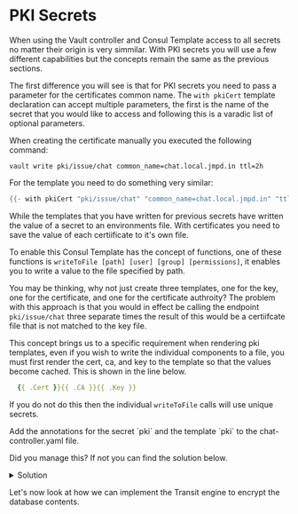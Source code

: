 # PKI Secrets

When using the Vault controller and Consul Template access to all secrets
no matter their origin is very simmilar.  With PKI secrets you will use a few
different capabilities but the concepts remain the same as the previous sections.

The first difference you will see is that for PKI secrets you need to pass a parameter
for the certificates common name.  The `with pkiCert` template declaration can
accept multiple parameters, the first is the name of the secret that you would like
to access and following this is a varadic list of optional parameters.

When creating the certificate manually you executed the following command:

```shell
vault write pki/issue/chat common_name=chat.local.jmpd.in ttl=2h
```

For the template you need to do something very similar: 

```go
{{- with pkiCert "pki/issue/chat" "common_name=chat.local.jmpd.in" "ttl=2h" -}}
```

While the templates that you have written for previous secrets have written the
value of a secret to an environments file. With certificates you need to save the
value of each certiificate to it's own file.

To enable this Consul Template has the concept of functions, one of these functions
is `writeToFile [path] [user] [group] [permissions]`, it enables you to write a value 
to the file specified by path.

You may be thinking, why not just create three templates, one for the key, one for the
certificate, and one for the certificate authroity? The problem with this approach
is that you would in effect be calling the endpoint `pki/issue/chat` three separate times
the result of this would be a certiifcate file that is not matched to the key file. 

This concept brings us to a specific requirement when rendering pki templates, even
if you wish to write the individual components to a file, you must first render the
cert, ca, and key to the template so that the values become cached. This is shown in the
line below.

```yaml
  {{ .Cert }}{{ .CA }}{{ .Key }}
```

If you do not do this then the individual `writeToFile` calls will use unique 
secrets.

<Task id="add_annotations_4">
Add the annotations for the secret `pki` and the template `pki` to the
chat-controller.yaml file.
</Task>

Did you manage this? If not you can find the solution below.

<p>
<details>
  <summary style={{ fontSize: '18px', color: 'rgb(84, 128, 178)', fontWeight: 'medium' }} >Solution</summary>

```yaml
template:
    metadata:
      labels:
        app: chat-controller
      annotations:
        example: "annotations"
        vault.hashicorp.com/agent-inject: "true"
        vault.hashicorp.com/role: "chat"
        vault.hashicorp.com/agent-inject-secret-api: 'kv/data/chat/config'
        vault.hashicorp.com/agent-inject-template-config: |
          {{- with secret "kv/data/chat/config" }}
            export api_key="{{ .Data.data.api_key }}"
          {{- end }} 
        vault.hashicorp.com/agent-inject-secret-db: 'database/creds/writer'
        vault.hashicorp.com/agent-inject-template-config: |
          {{- with secret "kv/data/chat/config" }}
            export api_key="{{ .Data.data.api_key }}"
          {{- end }}
          {{- with secret "database/creds/writer" }}
            export MONGODB_USERNAME="{{ .Data.username }}"
            export MONGODB_PASSWORD="{{ .Data.password }}"
          {{- end }}
        vault.hashicorp.com/agent-inject-secret-pki: 'pki/issue/chat'
        vault.hashicorp.com/agent-inject-template-pki: |
          {{- with pkiCert "pki/issue/chat" "common_name=chat.local.jmpd.in" "ttl=2h" -}}
          {{ .Cert }}{{ .CA }}{{ .Key }}
          {{ .Key | writeToFile "/vault/secrets/key.pem" "vault" "vault" "0644" }}
          {{ .CA | writeToFile "/vault/secrets/ca.pem" "vault" "vault" "0644" }}
          {{ .Cert | writeToFile "/vault/secrets/cert.pem" "vault" "vault" "0644" }}
          {{- end -}}
```

</details>
</p>

Let's now look at how we can implement the Transit engine to encrypt the database 
contents.